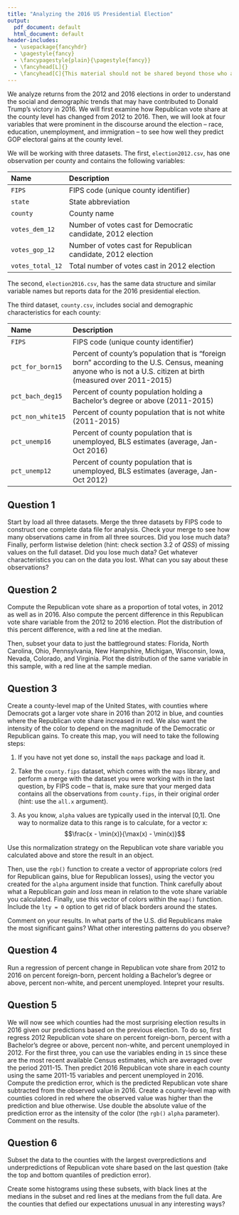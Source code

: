 ```yaml
---
title: "Analyzing the 2016 US Presidential Election"
output:
  pdf_document: default
  html_document: default
header-includes:
  - \usepackage{fancyhdr}
  - \pagestyle{fancy}
  - \fancypagestyle{plain}{\pagestyle{fancy}}
  - \fancyhead[L]{}
  - \fancyhead[C]{This material should not be shared beyond those who are enrolled in this class}
---
```


We analyze returns from the 2012 and 2016 elections in order to
understand the social and demographic trends that may have contributed
to Donald Trump's victory in 2016. We will first examine how
Republican vote share at the county level has changed from 2012
to 2016. Then, we will look at four variables that were prominent in
the discourse around the election -- race, education, unemployment,
and immigration -- to see how well they predict GOP electoral gains at
the county level.

We will be working with three datasets. The first, `election2012.csv`,
has one observation per county and contains the following variables:

-------------------------------------------------------------------------------------------
Name                Description
------------------- ------------------------------------------------------------------------
`FIPS`   			      FIPS code (unique county identifier)

`state`    			    State abbreviation

`county`   			    County name

`votes_dem_12`     	Number of votes cast for Democratic candidate, 2012 election

`votes_gop_12`     	Number of votes cast for Republican candidate, 2012 election

`votes_total_12`    Total number of votes cast in 2012 election
-------------------------------------------------------------------------------------------

The second, `election2016.csv`, has the same data structure and similar variable names but
reports data for the 2016 presidential election.

The third dataset, `county.csv`, includes social and demographic characteristics for each county:

----------------------------------------------------------------------------------------------------------
Name                Description
------------------- ------------------------------------------------------------------------
`FIPS`   		        FIPS code (unique county identifier)

`pct_for_born15`    Percent of county's population that is "foreign born" according to the U.S. Census, 
                    meaning anyone who is not a U.S. citizen at birth (measured over 2011-2015)

`pct_bach_deg15`    Percent of county population holding a Bachelor's degree or above (2011-2015)

`pct_non_white15`   Percent of county population that is not white (2011-2015)

`pct_unemp16`       Percent of county population that is unemployed, BLS estimates (average, Jan-Oct 2016)

`pct_unemp12`       Percent of county population that is unemployed, BLS estimates (average, Jan-Oct 2012)
----------------------------------------------------------------------------------------------------------


## Question 1

Start by load all three datasets. Merge the three datasets by FIPS
code to construct one complete data file for analysis.  Check your
merge to see how many observations came in from all three sources. Did
you lose much data? Finally, perform listwise deletion (hint: check section 3.2
of *QSS*) of missing values on the full dataset. Did you lose much
data? Get whatever characteristics you can on the data you lost. What
can you say about these observations?

## Question 2

Compute the Republican vote share as a proportion of total votes, in
2012 as well as in 2016. Also compute the percent difference in this
Republican vote share variable from the 2012 to 2016 election. Plot
the distribution of this percent difference, with a red line at the
median.

Then, subset your data to just the battleground states: Florida, North
Carolina, Ohio, Pennsylvania, New Hampshire, Michigan, Wisconsin,
Iowa, Nevada, Colorado, and Virginia. Plot the distribution of the
same variable in this sample, with a red line at the sample median.

## Question 3

Create a county-level map of the United States, with counties where
Democrats got a larger vote share in 2016 than 2012 in blue, and
counties where the Republican vote share increased in red. We also
want the intensity of the color to depend on the magnitude of the
Democratic or Republican gains. To create this map, you will need to
take the following steps:

1. If you have not yet done so, install the `maps` package and load
   it.

2. Take the `county.fips` dataset, which comes with the `maps`
library, and perform a merge with the dataset you were working with in
the last question, by FIPS code -- that is, make sure that your merged
data contains all the observations from `county.fips`, in their
original order (hint: use the `all.x` argument).

3. As you know, `alpha` values are typically used in the interval
   [0,1]. One way to normalize data to this range is to
   calculate, for a vector x: $$\frac{x - \min(x)}{\max(x) - \min(x)}$$

Use this normalization strategy on the Republican vote share variable
you calculated above and store the result in an object.

Then, use the `rgb()` function to create a vector of appropriate
colors (red for Republican gains, blue for Republican losses), using
the vector you created for the `alpha` argument inside that
function. Think carefully about what a Republican *gain* and *loss*
mean in relation to the vote share variable you calculated. Finally,
use this vector of colors within the `map()` function. Include the
`lty = 0` option to get rid of black borders around the states.

Comment on your results. In what parts of the U.S. did Republicans
make the most significant gains? What other interesting patterns do
you observe?

## Question 4

Run a regression of percent change in Republican vote share from 2012
to 2016 on percent foreign-born, percent holding a Bachelor's degree
or above, percent non-white, and percent unemployed.  Intepret your
results.

## Question 5

We will now see which counties had the most surprising election
results in 2016 given our predictions based on the previous
election. To do so, first regress 2012 Republican vote share on
percent foreign-born, percent with a Bachelor's degree or above,
percent non-white, and percent unemployed in 2012. For the first
three, you can use the variables ending in `15` since these are the
most recent available Census estimates, which are averaged over the
period 2011-15.  Then predict 2016 Republican vote share in each
county using the same 2011-15 variables and percent unemployed
in 2016. Compute the prediction error, which is the predicted
Republican vote share subtracted from the observed value
in 2016. Create a county-level map with counties colored in red where
the observed value was higher than the prediction and blue otherwise.
Use double the absolute value of the prediction error as the intensity
of the color (the `rgb()` `alpha` parameter). Comment on the results.

## Question 6

Subset the data to the counties with the largest overpredictions and
underpredictions of Republican vote share based on the last question
(take the top and bottom quantiles of prediction error).

Create some histograms using these subsets, with black lines at the
medians in the subset and red lines at the medians from the full
data. Are the counties that defied our expectations unusual in any
interesting ways?

